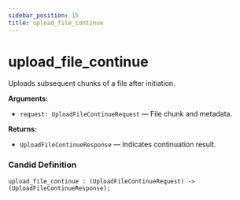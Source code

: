 ```yaml
---
sidebar_position: 15
title: upload_file_continue
---
```

# upload_file_continue

Uploads subsequent chunks of a file after initiation.

**Arguments:**

- `request: UploadFileContinueRequest` — File chunk and metadata.

**Returns:**

- `UploadFileContinueResponse` — Indicates continuation result.

### Candid Definition

```candid
upload_file_continue : (UploadFileContinueRequest) -> (UploadFileContinueResponse);
```